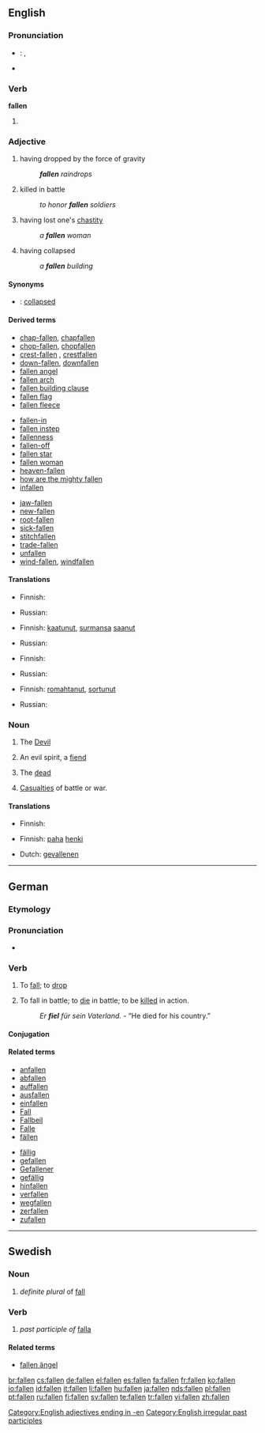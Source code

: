 {{also|fällen|Fällen}}
==English==

===Pronunciation===
* {{a|UK}}: {{IPA|/ˈfɔːlən/}}, {{SAMPA|/"fO:l@n/}}
* {{audio|en-us-fallen.ogg|Audio (US)}}

===Verb===
'''fallen'''

# {{past participle of|[[fall]]}}

===Adjective===
{{en-adj|-}}

# having dropped by the force of gravity
#: '''''fallen''' raindrops''
# {{literary}} killed in battle
#: ''to honor '''fallen''' soldiers''
# having lost one's [[chastity]]
#: ''a '''fallen''' woman''
# having collapsed
#: ''a '''fallen''' building''

====Synonyms====
* {{italbrac|having collapsed}}: [[collapsed]]

====Derived terms====
{{rel-top3|Terms derived from the adjective ''fallen''}}
* [[chap-fallen]], [[chapfallen]]
* [[chop-fallen]], [[chopfallen]]
* [[crest-fallen]]<!--older spelling-->, [[crestfallen]]
* [[down-fallen]], [[downfallen]]
* [[fallen angel]]
* [[fallen arch]]
* [[fallen building clause]]
* [[fallen flag]]
* [[fallen fleece]]
{{rel-mid3}}
* [[fallen-in]]
* [[fallen instep]]
* [[fallenness]]
* [[fallen-off]]
* [[fallen star]]
* [[fallen woman]]
* [[heaven-fallen]]
* [[how are the mighty fallen]]
* [[infallen]]
{{rel-mid3}}
* [[jaw-fallen]]
* [[new-fallen]]
* [[root-fallen]]
* [[sick-fallen]]
* [[stitchfallen]]
* [[trade-fallen]]
* [[unfallen]]
* [[wind-fallen]], [[windfallen]]
{{rel-bottom}}

====Translations====
{{trans-top|having dropped by the force of gravity}}
* Finnish: {{t-|fi|pudonnut}}
{{trans-mid}}
* Russian: {{t|ru|упавший|tr=upávšij}}
{{trans-bottom}}

{{trans-top|killed in battle}}
* Finnish: [[kaatunut]], [[surmansa]] [[saanut]]
{{trans-mid}}
* Russian: {{t|ru|павший|tr=pávšij}}
{{trans-bottom}}

{{trans-top|having lost one's chastity}}
* Finnish: {{t-|fi|langennut}}
{{trans-mid}}
* Russian: {{t|ru|падший|tr=pádšij}}
{{trans-bottom}}

{{trans-top|having collapsed}}
* Finnish: [[romahtanut]], [[sortunut]]
{{trans-mid}}
* Russian: {{t|ru|упавший|tr=upávšij}}
{{trans-bottom}}

===Noun===
{{en-noun|fallen}}

# {{rfv-sense}} The [[Devil]]
# {{rfv-sense}} An evil spirit, a [[fiend]]
# {{pluralonly}} The [[dead]]
# {{pluralonly}} [[casualties|Casualties]] of battle or war.
{{rfex|How are these used, with "the", "a", capitalized ?}}

====Translations====
{{trans-top|the Devil}}
* Finnish: {{t-|fi|paholainen}}
{{trans-mid}}
{{trans-bottom}}

{{trans-top|an evil spirit, a fiend}}
* Finnish: [[paha]] [[henki]]
{{trans-mid}}
{{trans-bottom}}

{{trans-top|casualties of battle or war}}
* Dutch: [[gevallenen]] {{p}}
{{trans-mid}}
{{trans-bottom}}

[[Category:English adjectives ending in -en]]
[[Category:English irregular past participles]]

----

==German==

===Etymology===
{{etyl|goh|de}} {{term|fallan}}

===Pronunciation===
* {{audio|De-at-fallen.ogg|audio (Austria)}}

===Verb===
{{de-verb-strong|fällt|fiel|gefallen|auxiliary=sein}}

# {{intransitive}} To [[fall]]; to [[drop]]
# {{intransitive|military|lang=de}} To fall in battle; to [[die]] in battle; to be [[kill]]ed in action.
#: ''Er '''fiel''' für sein Vaterland.'' - “He died for his country.”

====Conjugation====
{{de-conj-strong|fall|fiel|gefallen|s||fäll||a|||a}}

====Related terms====
{{top2}}
* [[anfallen]]
* [[abfallen]]
* [[auffallen]]
* [[ausfallen]]
* [[einfallen]]
* [[Fall]]
* [[Fallbeil]]
* [[Falle]]
* [[fällen]]
{{mid2}}
* [[fällig]]
* [[gefallen]]
* [[Gefallener]]
* [[gefällig]]
* [[hinfallen]]
* [[verfallen]]
* [[wegfallen]]
* [[zerfallen]]
* [[zufallen]]
{{bottom2}}

----

==Swedish==

===Noun===
{{infl|sv|noun form}}

# ''definite plural'' of [[fall]]

===Verb===
{{infl|sv|verb form}}

# ''past participle of'' [[falla]]

====Related terms====
* [[fallen ängel]]

[[br:fallen]]
[[cs:fallen]]
[[de:fallen]]
[[el:fallen]]
[[es:fallen]]
[[fa:fallen]]
[[fr:fallen]]
[[ko:fallen]]
[[io:fallen]]
[[id:fallen]]
[[it:fallen]]
[[li:fallen]]
[[hu:fallen]]
[[ja:fallen]]
[[nds:fallen]]
[[pl:fallen]]
[[pt:fallen]]
[[ru:fallen]]
[[fi:fallen]]
[[sv:fallen]]
[[te:fallen]]
[[tr:fallen]]
[[vi:fallen]]
[[zh:fallen]]